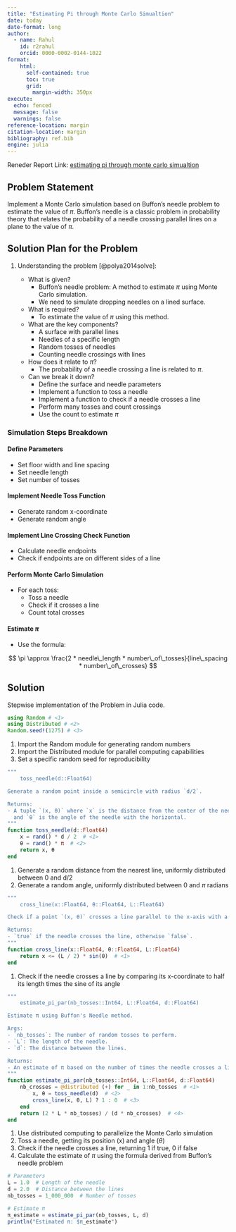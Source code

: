 ```yaml
---
title: "Estimating Pi through Monte Carlo Simualtion"
date: today
date-format: long
author:
  - name: Rahul
    id: r2rahul
    orcid: 0000-0002-0144-1022
format:
    html: 
      self-contained: true
      toc: true
      grid: 
        margin-width: 350px
execute: 
  echo: fenced
  message: false
  warnings: false
reference-location: margin
citation-location: margin
bibliography: ref.bib
engine: julia
---
```


Reneder Report Link: [estimating pi through monte carlo simualtion](https://r2rahul.quarto.pub/estimating-pi-through-monte-carlo-simualtion/)

## Problem Statement

Implement a Monte Carlo simulation based on Buffon's needle problem to estimate the value of $\pi$. Buffon's needle is a classic problem in probability theory that relates the probability of a needle crossing parallel lines on a plane to the value of $\pi$.

## Solution Plan for the Problem

1.  Understanding the problem [@polya2014solve]:

    -   What is given?
        -   Buffon's needle problem: A method to estimate $\pi$ using Monte Carlo simulation.
        -   We need to simulate dropping needles on a lined surface.
    -   What is required?
        -   To estimate the value of $\pi$ using this method.
    -   What are the key components?
        -   A surface with parallel lines
        -   Needles of a specific length
        -   Random tosses of needles
        -   Counting needle crossings with lines
    -   How does it relate to $\pi$?
        -   The probability of a needle crossing a line is related to $\pi$.
    -   Can we break it down?
        -   Define the surface and needle parameters
        -   Implement a function to toss a needle
        -   Implement a function to check if a needle crosses a line
        -   Perform many tosses and count crossings
        -   Use the count to estimate $\pi$

### Simulation Steps Breakdown

#### Define Parameters

-   Set floor width and line spacing
-   Set needle length
-   Set number of tosses

#### Implement Needle Toss Function

-   Generate random x-coordinate
-   Generate random angle

#### Implement Line Crossing Check Function

-   Calculate needle endpoints
-   Check if endpoints are on different sides of a line

#### Perform Monte Carlo Simulation

-   For each toss:
    -   Toss a needle
    -   Check if it crosses a line
    -   Count total crosses

#### Estimate $\pi$

-   Use the formula:

$$
\pi \approx \frac{2 * needle\_length * number\_of\_tosses}{line\_spacing * number\_of\_crosses}
$$

## Solution

Stepwise implementation of the Problem in Julia code.

```julia
using Random # <1>
using Distributed # <2>
Random.seed!(1275) # <3>
```

1. Import the Random module for generating random numbers
2. Import the Distributed module for parallel computing capabilities
3. Set a specific random seed for reproducibility


```julia
"""
    toss_needle(d::Float64)

Generate a random point inside a semicircle with radius `d/2`.

Returns:
- A tuple `(x, θ)` where `x` is the distance from the center of the needle to the nearest line,
  and `θ` is the angle of the needle with the horizontal.
"""
function toss_needle(d::Float64)
    x = rand() * d / 2  # <1>
    θ = rand() * π  # <2>
    return x, θ
end
```


1. Generate a random distance from the nearest line, uniformly distributed between 0 and d/2
2. Generate a random angle, uniformly distributed between 0 and $\pi$ radians

```julia
"""
    cross_line(x::Float64, θ::Float64, L::Float64)

Check if a point `(x, θ)` crosses a line parallel to the x-axis with a distance `L/2` from the center.

Returns:
- `true` if the needle crosses the line, otherwise `false`.
"""
function cross_line(x::Float64, θ::Float64, L::Float64)
    return x <= (L / 2) * sin(θ)  # <1>
end
```

1. Check if the needle crosses a line by comparing its x-coordinate to half its length times the sine of its angle

```julia

"""
    estimate_pi_par(nb_tosses::Int64, L::Float64, d::Float64)

Estimate π using Buffon's Needle method.

Args:
- `nb_tosses`: The number of random tosses to perform.
- `L`: The length of the needle.
- `d`: The distance between the lines.

Returns:
- An estimate of π based on the number of times the needle crosses a line.
"""
function estimate_pi_par(nb_tosses::Int64, L::Float64, d::Float64)
    nb_crosses = @distributed (+) for _ in 1:nb_tosses  # <1>
        x, θ = toss_needle(d)  # <2>
        cross_line(x, θ, L) ? 1 : 0  # <3>
    end
    return (2 * L * nb_tosses) / (d * nb_crosses)  # <4>
end
```

1. Use distributed computing to parallelize the Monte Carlo simulation
2. Toss a needle, getting its position (x) and angle ($\theta$)
3. Check if the needle crosses a line, returning 1 if true, 0 if false
4. Calculate the estimate of $\pi$ using the formula derived from Buffon's needle problem



```julia
# Parameters
L = 1.0  # Length of the needle
d = 2.0  # Distance between the lines
nb_tosses = 1_000_000  # Number of tosses

```

```julia
# Estimate π
π_estimate = estimate_pi_par(nb_tosses, L, d)
println("Estimated π: $π_estimate")
```